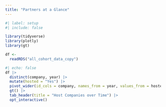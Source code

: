 ```yaml
---
title: "Partners at a Glance"
---
```


```r
#| label: setup
#| include: false

library(tidyverse)
library(plotly)
library(gt)

df <- 
  readRDS("all_cohort_data_copy")
```

```r
#| echo: false
df |> 
  distinct(company, year) |> 
  mutate(hosted = "Yes") |> 
  pivot_wider(id_cols = company, names_from = year, values_from = hosted, values_fill = "No") |> 
  gt() |> 
  tab_header(title = "Host Companies over Time") |> 
  opt_interactive()
```

